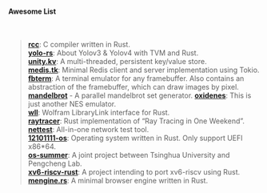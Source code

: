 #### Awesome List

<br />

> **[rcc](https://github.com/12101111/rcc)**: C compiler written in Rust.  
> **[yolo-rs](https://github.com/12101111/yolo-rs)**: About
> Yolov3 & Yolov4 with TVM and Rust.  
> **[unity.kv](https://github.com/raptazure/unity.kv)**: A multi-threaded, persistent key/value store.  
> **[medis.tk](https://github.com/raptazure/medis.tk)**: Minimal Redis client and server implementation using Tokio.  
> **[fbterm](https://github.com/12101111/fbterm)**: A terminal emulator for any framebuffer. Also contains an abstraction of the framebuffer, which can draw images by pixel.  
> **[mandelbrot](https://github.com/raptazure/mandelbrot)** - A parallel mandelbrot set generator.
> **[oxidenes](https://github.com/12101111/oxidenes)**: This is just another NES emulator.  
> **[wll](https://github.com/miRoox/wll-rs)**: Wolfram LibraryLink interface for Rust.  
> **[raytracer](https://github.com/raptazure/raytracer)**: Rust implementation of “Ray Tracing in One Weekend”.  
> **[nettest](https://github.com/12101111/nettest)**: All-in-one network test tool.  
> **[12101111-os](https://github.com/12101111/os)**: Operating system written in Rust. Only support UEFI x86\*64.  
> **[os-summer](https://github.com/Lincyaw/Rust_os_summer)**: A joint project between Tsinghua University and Pengcheng Lab.  
> **[xv6-riscv-rust](https://github.com/Jaic1/xv6-riscv-rust)**: A project intending to port xv6-riscv using Rust.  
> **[mengine.rs](https://github.com/raptazure/mengine.rs)**: A minimal browser engine written in Rust.
